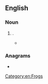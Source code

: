 ==English==
{{rfc|en}}

===Noun===
{{en-noun}}

# {{syn of|en|sedge frog}}.
#* {{quote-book|en|year=1953|title=Gazetteer of Bombay State: Fauna|publisher=Government Central Press|page=394|pageurl=https://books.google.co.in/books?id=PSo8AAAAIAAJ&q=bush+frog&dq=bush+frog&hl=en&sa=X&ved=2ahUKEwiR_qr-h6byAhWm63MBHbOXDik4ChDoAXoECAkQAw|passage=The call of the male of this tiny '''bush frog''', hardly exceeding 20 mm. in snout to vent length, is a feature of the forests and nearby scrub lands of the Ghats during the rains.}}

===Anagrams===
* {{anagrams|en|a=bfghorsu|Fosburgh}}

[[Category:en:Frogs]]